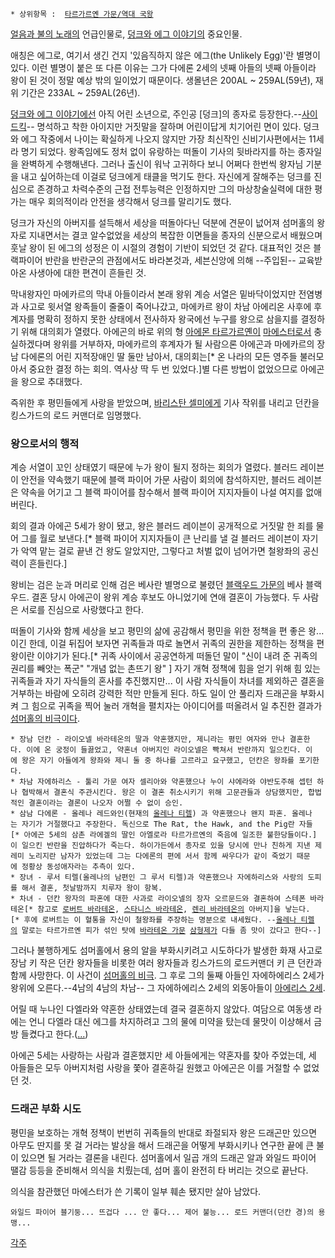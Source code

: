  * 상위항목 :  [[타르가르옌 가문/역대 국왕]]

[[얼음과 불의 노래]]의 언급인물로, [[덩크와 에그 이야기]]의 중요인물.

애칭은 에그로, 여기서 생긴 건지 '있음직하지 않은 에그(the Unlikely Egg)'란 별명이 있다. 이런 별명이 붙은 또 다른 이유는 그가 다에론 2세의 넷째 아들의 넷째 아들이라 왕이 된 것이 정말 예상 밖의 일이었기 때문이다. 생몰년은 200AL ~ 259AL(59년), 재위 기간은 233AL ~ 259AL(26년).

[[덩크와 에그 이야기]]에선 아직 어린 소년으로, 주인공 [덩크]의 종자로 등장한다.--[[사이드킥]]-- 명석하고 착한 아이지만 거짓말을 잘하며 어린이답게 치기어린 면이 있다. 덩크와 에그 작중에서 나이는 확실하게 나오지 않지만 가장 최신작인 신비기사편에서는 11세라 명기 되었다. 왕족임에도 정처 없이 유랑하는 떠돌이 기사의 뒷바라지를 하는 종자일을 완벽하게 수행해낸다. 그러나 출신이 워낙 고귀하다 보니 어쩌다 한번씩 왕자님 기분을 내고 싶어하는데 이걸로 덩크에게 태클을 먹기도 한다. 자신에게 잘해주는 덩크를 진심으로 존경하고 차력수준의 근접 전투능력은 인정하지만 그의 마상창술실력에 대한 평가는 매우 회의적이라 안전을 생각해서 덩크를 말리기도 했다.

덩크가 자신의 아버지를 설득해서 세상을 떠돌아다닌 덕분에 견문이 넚어져 섬머홀의 왕자로 지내면서는 결코 알수없었을 세상의 복잡한 이면들을 종자의 신분으로서 배웠으며 훗날 왕이 된 에그의 성정은 이 시절의 경험이 기반이 되었던 것 같다. 대표적인 것은 블랙파이어 반란을 반란군의 관점에서도 바라본것과, 세븐신앙에 의해 --주입된-- 교육받아온 사생아에 대한 편견이 흔들린 것.

막내왕자인 마에카르의 막내 아들이라서 본래 왕위 계승 서열은 밑바닥이었지만 전염병과 사고로 윗서열 왕족들이 줄줄이 죽어나갔고, 마에카르 왕이 차남 아에리온 사후에 후계자를 명확히 정하지 못한 상태에서 전사하자 왕국에선 누구를 왕으로 삼을지를 결정하기 위해 대의회가 열렸다. 아에곤의 바로 위의 형 [[아에몬 타르가르옌]]이 [[마에스터]]로서 충실하겠다며 왕위를 거부하자, 마에카르의 후계자가 될 사람으론 아에곤과 마에카르의 장남 다에론의 어린 지적장애인 딸 둘만 남아서, 대의회는[* 온 나라의 모든 영주들 불러모아서 중요한 결정 하는 회의. 역사상 딱 두 번 있었다.]별 다른 방법이 없었으므로 아에곤을 왕으로 추대했다.

즉위한 후 평민들에게 사랑을 받았으며, [[바리스탄 셀미]]에게 기사 작위를 내리고 던칸을 킹스가드의 로드 커맨더로 임명했다. 

=== 왕으로서의 행적 ===

계승 서열이 꼬인 상태였기 때문에 누가 왕이 될지 정하는 회의가 열렸다. 블러드 레이븐이 안전을 약속했기 때문에 블랙 파이어 가문 사람이 회의에 참석하지만, 블러드 레이븐은 약속을 어기고 그 블랙 파이어를 참수해서 블랙 파이어 지지자들이 나설 여지를 없애 버린다.

회의 결과 아에곤 5세가 왕이 됐고, 왕은 블러드 레이븐이 공개적으로 거짓말 한 죄를 물어 그를 월로 보낸다.[* 블랙 파이어 지지자들이 큰 난리를 낼 걸 블러드 레이븐이 자기가 악역 맡는 걸로 끝낸 건 왕도 알았지만, 그렇다고 처벌 없이 넘어가면 철왕좌의 공신력이 흔들린다.]

왕비는 검은 눈과 머리로 인해 검은 베사란 별명으로 불렸던 [[블랙우드 가문]]의 베사 블랙우드. 결혼 당시 아에곤이 왕위 계승 후보도 아니었기에 연애 결혼이 가능했다. 두 사람은 서로를 진심으로 사랑했다고 한다.

떠돌이 기사와 함께 세상을 보고 평민의 삶에 공감해서 평민을 위한 정책을 편 좋은 왕... 이긴 한데, 이걸 뒤집어 보자면 귀족들과 따로 놀면서 귀족의 권한을 제한하는 정책을 편 왕이란 이야기가 된다.[* 귀족 사이에서 공공연하게 떠돌던 말이 "신이 내려 준 귀족의 권리를 빼앗는 폭군" "개념 없는 촌뜨기 왕" ] 자기 개혁 정책에 힘을 얻기 위해 힘 있는 귀족들과 자기 자식들의 혼사를 추진했지만... 이 사람 자식들이 차녀를 제외하곤 결혼을 거부하는 바람에 오히려 강력한 적만 만들게 된다. 하도 일이 안 풀리자 드래곤을 부화시켜 그 힘으로 귀족을 찍어 눌러 개혁을 펼치자는 아이디어를 떠올려서 일 추진한 결과가 [[섬머홀의 비극]]이다.

 * 장남 던칸 - 라이오넬 바라테온의 딸과 약혼했지만, 제니라는 평민 여자와 만나 결혼한다. 이에 온 궁정이 들끓었고, 약혼녀 아버지인 라이오넬은 빡쳐서 반란까지 일으킨다. 이에 왕은 자기 아들에게 왕좌와 제니 둘 중 하나를 고르라고 요구했고, 던칸은 왕좌를 포기한다.
 * 차남 자에하리스 - 툴리 가문 여자 셀리아와 약혼했으나 누이 샤에라와 야반도주해 셉턴 하나 협박해서 결혼식 주관시킨다. 왕은 이 결혼 취소시키기 위해 고문관들과 상담했지만, 합법적인 결혼이라는 결론이 나오자 어쩔 수 없이 승인.
 * 삼남 다에론 - 올레나 레드와인(현재의 [[올레나 티렐]]) 과 약혼했으나 왠지 파혼. 올레나는 자기가 거절했다고 주장한다. 독신으로 The Rat, the Hawk, and the Pig란 자들[* 아에곤 5세의 삼촌 라에겔의 딸인 아엘로라 타르가르옌의 죽음에 일조한 불한당들이다.]이 일으킨 반란을 진압하다가 죽는다. 하이가든에서 종자로 있을 당시에 만나 친하게 지낸 제레미 노리지란 남자가 있었는데 그는 다에론의 편에 서서 함께 싸우다가 같이 죽었기 때문에 정황상 동성애자라는 추측이 있다.
 * 장녀 - 루서 티렐(올레나의 남편인 그 루서 티렐)과 약혼했으나 자에하리스와 사랑의 도피를 해서 결혼, 첫날밤까지 치루자 왕이 항복.
 * 차녀 - 던칸 왕자의 파혼에 대한 사과로 라이오넬의 장자 오르문드와 결혼하여 스테폰 바라테온[* 참고로 [[로버트 바라테온]], [[스타니스 바라테온]], [[렌리 바라테온]]의 아버지]을 낳는다.[* 후에 로버트는 이 혈통을 자신이 철왕좌를 주장하는 명분으로 내세웠다. --[[올레나 티렐]]의 말로는 타르가르옌 피가 섞인 탓에 [[바라테온 가문]] [[로버트 바라테온|삼]][[스타니스 바라테온|형]][[렌리 바라테온|제]]가 다들 좀 맛이 갔다고 한다--]

그러나 불행하게도 섬머홀에서 용의 알을 부화시키려고 시도하다가 발생한 화재 사고로 장남 키 작은 던칸 왕자들을 비롯한 여러 왕자들과 킹스가드의 로드커맨더 키 큰 던칸과 함께 사망한다. 이 사건이 [[섬머홀의 비극]]. 그 후로 그의 둘째 아들인 자에하에리스 2세가 왕위에 오른다.--4남의 4남의 차남-- 그 자에하에리스 2세의 외동아들이 [[아에리스 2세]].

어릴 때 누나인 다엘라와 약혼한 상태였는데 결국 결혼하지 않았다. 여담으로 여동생 라에는 언니 다엘라 대신 에그를 차지하려고 그의 물에 미약을 탔는데 물맛이 이상해서 금방 들켰다고 한다.([[...]]) 

아에곤 5세는 사랑하는 사람과 결혼했지만 세 아들에게는 약혼자를 찾아 주었는데, 세 아들들은 모두 아버지처럼 사랑을 쫓아 결혼하길 원했고 아에곤은 이를 거절할 수 없었던 것.

=== 드래곤 부화 시도 ===

평민을 보호하는 개혁 정책이 번번히 귀족들의 반대로 좌절되자 왕은 드래곤만 있으면 아무도 딴지를 못 걸 거라는 발상을 해서 드래곤을 어떻게 부화시키나 연구한 끝에 큰 불이 있으면 될 거라는 결론을 내린다. 섬머홀에서 일곱 개의 드래곤 알과 와일드 파이어 땔감 등등을 준비해서 의식을 치뤘는데, 섬머 홀이 완전히 타 버리는 것으로 끝난다.

의식을 참관했던 마에스터가 쓴 기록이 일부 훼손 됐지만 살아 남았다.
 와일드 파이어 블기둥... 뜨겁다 ... 안 좋다... 제어 불능... 로드 커맨더(던칸 경)의 용맹... 

[[각주]]
